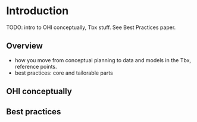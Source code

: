 # Introduction

TODO: intro to OHI conceptually, Tbx stuff. See Best Practices paper.

## Overview

- how you move from conceptual planning to data and models in the Tbx, reference points.
- best practices: core and tailorable parts

## OHI conceptually

## Best practices